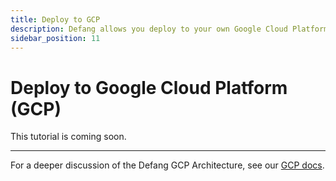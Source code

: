 ```yaml
---
title: Deploy to GCP
description: Defang allows you deploy to your own Google Cloud Platform (GCP) account.
sidebar_position: 11
---
```


# Deploy to Google Cloud Platform (GCP)

This tutorial is coming soon.

---

For a deeper discussion of the Defang GCP Architecture, see our [GCP docs](/docs/providers/gcp).


